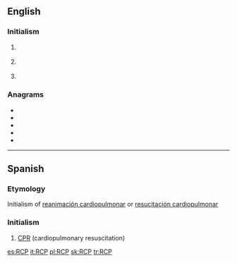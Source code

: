 ==English==
{{wikipedia}}

===Initialism===
{{rfc-header|Initialism}}
{{en-initialism}}

# {{lb|en|mechanical engineering}} {{initialism of|w:Reinforced Concrete Pipe|Reinforced Concrete Pipe|lang=en}}
# {{lb|en|politics}} {{initialism of|w:Revolutionary Communist Party|Revolutionary Communist Party|lang=en}}
# {{lb|en|software}} {{initialism of|w:Rich Client Platform|Rich Client Platform|lang=en}}

===Anagrams===
* {{l|en|CPR}}
* {{l|en|CRP}}
* {{l|en|PCR}}
* {{l|en|PRC}}
* {{l|en|RPC}}

----

==Spanish==

===Etymology===
Initialism of [[reanimación cardiopulmonar]] or [[resucitación cardiopulmonar]]

===Initialism===
{{rfc-header|Initialism}}
{{head|es|initialism}}

# [[CPR]] (cardiopulmonary resuscitation)

[[es:RCP]]
[[it:RCP]]
[[pl:RCP]]
[[sk:RCP]]
[[tr:RCP]]